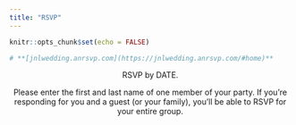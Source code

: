 ```yaml
---
title: "RSVP"
---
```


```r
knitr::opts_chunk$set(echo = FALSE)

# **[jnlwedding.anrsvp.com](https://jnlwedding.anrsvp.com/#home)**
```

<center>
RSVP by DATE. 

Please enter the first and last name of one member of your party. If you're responding for you and a guest (or your family), you'll be able to RSVP for your entire group.


<!-- <iframe src="https://jnlwedding.anrsvp.com/?embed=true" width="100%" height="100%" style="border:none; min-height: 100vh; overflow:hidden;" scrolling="no"></iframe> -->

</center>
